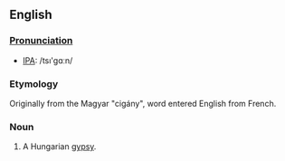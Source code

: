 ==English==
===[[Pronunciation]]===
*[[w:International Phonetic Alphabet|IPA]]: /ts&#305;'gɑːn/
===Etymology===
Originally from the Magyar "cigány", word entered English from French.

===Noun===
#A Hungarian [[gypsy]].